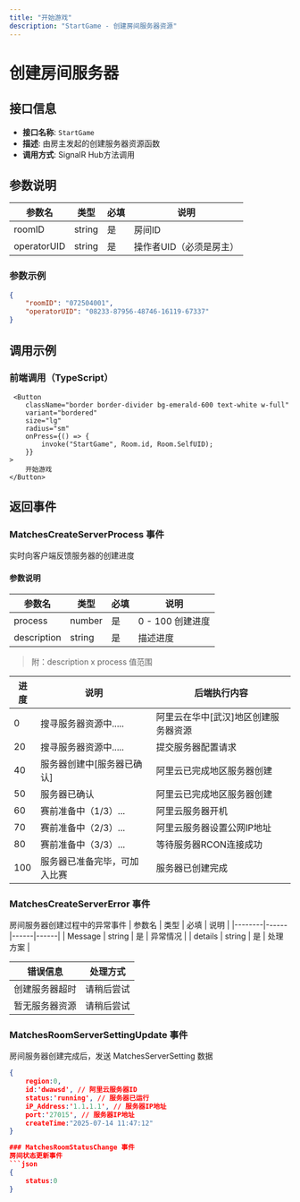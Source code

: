 ```yaml
---
title: "开始游戏"
description: "StartGame - 创建房间服务器资源"
---
```


# 创建房间服务器

## 接口信息

- **接口名称**: `StartGame`
- **描述**: 由房主发起的创建服务器资源函数
- **调用方式**: SignalR Hub方法调用

## 参数说明

| 参数名 | 类型 | 必填 | 说明 |
|--------|------|------|------|
| roomID | string | 是 | 房间ID |
| operatorUID | string | 是 | 操作者UID（必须是房主） |


### 参数示例

```json
{
    "roomID": "072504001",
    "operatorUID": "08233-87956-48746-16119-67337"
}
```

## 调用示例

### 前端调用（TypeScript）


```tsx
 <Button
    className="border border-divider bg-emerald-600 text-white w-full"
    variant="bordered"
    size="lg"
    radius="sm"
    onPress={() => {
        invoke("StartGame", Room.id, Room.SelfUID);
    }}
>
    开始游戏
</Button>
```

## 返回事件
### MatchesCreateServerProcess 事件
实时向客户端反馈服务器的创建进度
#### 参数说明

| 参数名 | 类型 | 必填 | 说明 |
|--------|------|------|------|
| process | number | 是 | 0 - 100 创建进度 |
| description | string | 是 | 描述进度 |

> 附：description x process 值范围

| 进度 | 说明 | 后端执行内容 |
|--------|------|------|
| 0 | 搜寻服务器资源中..... | 阿里云在华中[武汉]地区创建服务器资源 |
| 20 | 搜寻服务器资源中..... | 提交服务器配置请求 |
| 40 | 服务器创建中[服务器已确认]  | 阿里云已完成地区服务器创建 |
| 50 | 服务器已确认  | 阿里云已完成地区服务器创建 |
| 60 | 赛前准备中（1/3）...  | 阿里云服务器开机 |
| 70 | 赛前准备中（2/3）...  | 阿里云服务器设置公网IP地址 |
| 80 | 赛前准备中（3/3）...  | 等待服务器RCON连接成功 |
| 100 | 服务器已准备完毕，可加入比赛  | 服务器已创建完成 |

### MatchesCreateServerError 事件
房间服务器创建过程中的异常事件
| 参数名 | 类型 | 必填 | 说明 |
|--------|------|------|------|
| Message | string | 是 | 异常情况 |
| details | string | 是 | 处理方案 |


| 错误信息 | 处理方式 |
|----------|----------|
| 创建服务器超时 | 请稍后尝试 |
| 暂无服务器资源 | 请稍后尝试 |



### MatchesRoomServerSettingUpdate 事件
房间服务器创建完成后，发送 MatchesServerSetting 数据
```json
{
    region:0,
    id:'dwawsd', // 阿里云服务器ID
    status:'running', // 服务器已运行
    iP_Address:'1.1.1.1', // 服务器IP地址
    port:'27015', // 服务器IP地址
    createTime:"2025-07-14 11:47:12"
}

### MatchesRoomStatusChange 事件
房间状态更新事件
```json
{
    status:0
}






